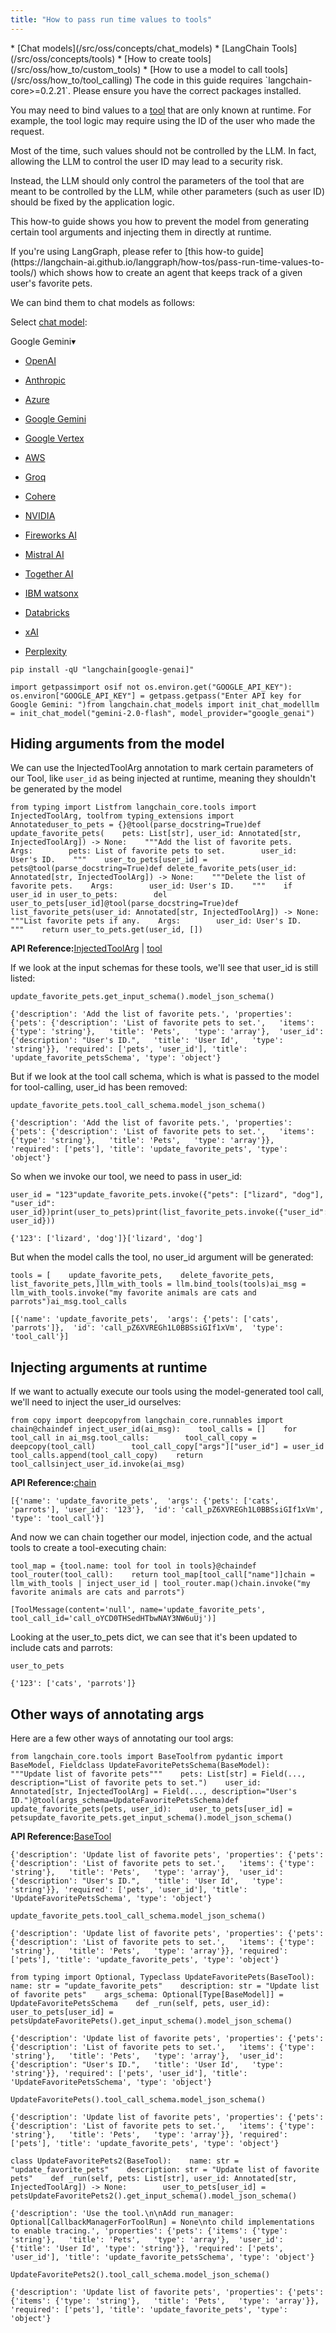 ```yaml
---
title: "How to pass run time values to tools"
---
```


<Info>
  * [Chat models](/src/oss/concepts/chat_models)
  * [LangChain Tools](/src/oss/concepts/tools)
  * [How to create tools](/src/oss/how_to/custom_tools)
  * [How to use a model to call tools](/src/oss/how_to/tool_calling)
</Info>

<Warning>
  The code in this guide requires `langchain-core>=0.2.21`. Please ensure you have the correct packages installed.
</Warning>

You may need to bind values to a [tool](/src/oss/concepts/tools) that are only known at runtime. For example, the tool logic may require using the ID of the user who made the request.

Most of the time, such values should not be controlled by the LLM. In fact, allowing the LLM to control the user ID may lead to a security risk.

Instead, the LLM should only control the parameters of the tool that are meant to be controlled by the LLM, while other parameters (such as user ID) should be fixed by the application logic.

This how-to guide shows you how to prevent the model from generating certain tool arguments and injecting them in directly at runtime.

<Info>
  If you're using LangGraph, please refer to [this how-to guide](https://langchain-ai.github.io/langgraph/how-tos/pass-run-time-values-to-tools/) which shows how to create an agent that keeps track of a given user's favorite pets.
</Info>

We can bind them to chat models as follows:

Select [chat model](/src/oss/integrations/chat):

Google Gemini▾

* [OpenAI](#)

* [Anthropic](#)

* [Azure](#)

* [Google Gemini](#)

* [Google Vertex](#)

* [AWS](#)

* [Groq](#)

* [Cohere](#)

* [NVIDIA](#)

* [Fireworks AI](#)

* [Mistral AI](#)

* [Together AI](#)

* [IBM watsonx](#)

* [Databricks](#)

* [xAI](#)

* [Perplexity](#)

```
pip install -qU "langchain[google-genai]"
```

```
import getpassimport osif not os.environ.get("GOOGLE_API_KEY"):  os.environ["GOOGLE_API_KEY"] = getpass.getpass("Enter API key for Google Gemini: ")from langchain.chat_models import init_chat_modelllm = init_chat_model("gemini-2.0-flash", model_provider="google_genai")
```

## Hiding arguments from the model

We can use the InjectedToolArg annotation to mark certain parameters of our Tool, like `user_id` as being injected at runtime, meaning they shouldn't be generated by the model

```
from typing import Listfrom langchain_core.tools import InjectedToolArg, toolfrom typing_extensions import Annotateduser_to_pets = {}@tool(parse_docstring=True)def update_favorite_pets(    pets: List[str], user_id: Annotated[str, InjectedToolArg]) -> None:    """Add the list of favorite pets.    Args:        pets: List of favorite pets to set.        user_id: User's ID.    """    user_to_pets[user_id] = pets@tool(parse_docstring=True)def delete_favorite_pets(user_id: Annotated[str, InjectedToolArg]) -> None:    """Delete the list of favorite pets.    Args:        user_id: User's ID.    """    if user_id in user_to_pets:        del user_to_pets[user_id]@tool(parse_docstring=True)def list_favorite_pets(user_id: Annotated[str, InjectedToolArg]) -> None:    """List favorite pets if any.    Args:        user_id: User's ID.    """    return user_to_pets.get(user_id, [])
```

**API Reference:**[InjectedToolArg](https://python.langchain.com/api_reference/core/tools/langchain_core.tools.base.InjectedToolArg.html) | [tool](https://python.langchain.com/api_reference/core/tools/langchain_core.tools.convert.tool.html)

If we look at the input schemas for these tools, we'll see that user\_id is still listed:

```
update_favorite_pets.get_input_schema().model_json_schema()
```

```
{'description': 'Add the list of favorite pets.', 'properties': {'pets': {'description': 'List of favorite pets to set.',   'items': {'type': 'string'},   'title': 'Pets',   'type': 'array'},  'user_id': {'description': "User's ID.",   'title': 'User Id',   'type': 'string'}}, 'required': ['pets', 'user_id'], 'title': 'update_favorite_petsSchema', 'type': 'object'}
```

But if we look at the tool call schema, which is what is passed to the model for tool-calling, user\_id has been removed:

```
update_favorite_pets.tool_call_schema.model_json_schema()
```

```
{'description': 'Add the list of favorite pets.', 'properties': {'pets': {'description': 'List of favorite pets to set.',   'items': {'type': 'string'},   'title': 'Pets',   'type': 'array'}}, 'required': ['pets'], 'title': 'update_favorite_pets', 'type': 'object'}
```

So when we invoke our tool, we need to pass in user\_id:

```
user_id = "123"update_favorite_pets.invoke({"pets": ["lizard", "dog"], "user_id": user_id})print(user_to_pets)print(list_favorite_pets.invoke({"user_id": user_id}))
```

```
{'123': ['lizard', 'dog']}['lizard', 'dog']
```

But when the model calls the tool, no user\_id argument will be generated:

```
tools = [    update_favorite_pets,    delete_favorite_pets,    list_favorite_pets,]llm_with_tools = llm.bind_tools(tools)ai_msg = llm_with_tools.invoke("my favorite animals are cats and parrots")ai_msg.tool_calls
```

```
[{'name': 'update_favorite_pets',  'args': {'pets': ['cats', 'parrots']},  'id': 'call_pZ6XVREGh1L0BBSsiGIf1xVm',  'type': 'tool_call'}]
```

## Injecting arguments at runtime

If we want to actually execute our tools using the model-generated tool call, we'll need to inject the user\_id ourselves:

```
from copy import deepcopyfrom langchain_core.runnables import chain@chaindef inject_user_id(ai_msg):    tool_calls = []    for tool_call in ai_msg.tool_calls:        tool_call_copy = deepcopy(tool_call)        tool_call_copy["args"]["user_id"] = user_id        tool_calls.append(tool_call_copy)    return tool_callsinject_user_id.invoke(ai_msg)
```

**API Reference:**[chain](https://python.langchain.com/api_reference/core/runnables/langchain_core.runnables.base.chain.html)

```
[{'name': 'update_favorite_pets',  'args': {'pets': ['cats', 'parrots'], 'user_id': '123'},  'id': 'call_pZ6XVREGh1L0BBSsiGIf1xVm',  'type': 'tool_call'}]
```

And now we can chain together our model, injection code, and the actual tools to create a tool-executing chain:

```
tool_map = {tool.name: tool for tool in tools}@chaindef tool_router(tool_call):    return tool_map[tool_call["name"]]chain = llm_with_tools | inject_user_id | tool_router.map()chain.invoke("my favorite animals are cats and parrots")
```

```
[ToolMessage(content='null', name='update_favorite_pets', tool_call_id='call_oYCD0THSedHTbwNAY3NW6uUj')]
```

Looking at the user\_to\_pets dict, we can see that it's been updated to include cats and parrots:

```
user_to_pets
```

```
{'123': ['cats', 'parrots']}
```

## Other ways of annotating args

Here are a few other ways of annotating our tool args:

```
from langchain_core.tools import BaseToolfrom pydantic import BaseModel, Fieldclass UpdateFavoritePetsSchema(BaseModel):    """Update list of favorite pets"""    pets: List[str] = Field(..., description="List of favorite pets to set.")    user_id: Annotated[str, InjectedToolArg] = Field(..., description="User's ID.")@tool(args_schema=UpdateFavoritePetsSchema)def update_favorite_pets(pets, user_id):    user_to_pets[user_id] = petsupdate_favorite_pets.get_input_schema().model_json_schema()
```

**API Reference:**[BaseTool](https://python.langchain.com/api_reference/core/tools/langchain_core.tools.base.BaseTool.html)

```
{'description': 'Update list of favorite pets', 'properties': {'pets': {'description': 'List of favorite pets to set.',   'items': {'type': 'string'},   'title': 'Pets',   'type': 'array'},  'user_id': {'description': "User's ID.",   'title': 'User Id',   'type': 'string'}}, 'required': ['pets', 'user_id'], 'title': 'UpdateFavoritePetsSchema', 'type': 'object'}
```

```
update_favorite_pets.tool_call_schema.model_json_schema()
```

```
{'description': 'Update list of favorite pets', 'properties': {'pets': {'description': 'List of favorite pets to set.',   'items': {'type': 'string'},   'title': 'Pets',   'type': 'array'}}, 'required': ['pets'], 'title': 'update_favorite_pets', 'type': 'object'}
```

```
from typing import Optional, Typeclass UpdateFavoritePets(BaseTool):    name: str = "update_favorite_pets"    description: str = "Update list of favorite pets"    args_schema: Optional[Type[BaseModel]] = UpdateFavoritePetsSchema    def _run(self, pets, user_id):        user_to_pets[user_id] = petsUpdateFavoritePets().get_input_schema().model_json_schema()
```

```
{'description': 'Update list of favorite pets', 'properties': {'pets': {'description': 'List of favorite pets to set.',   'items': {'type': 'string'},   'title': 'Pets',   'type': 'array'},  'user_id': {'description': "User's ID.",   'title': 'User Id',   'type': 'string'}}, 'required': ['pets', 'user_id'], 'title': 'UpdateFavoritePetsSchema', 'type': 'object'}
```

```
UpdateFavoritePets().tool_call_schema.model_json_schema()
```

```
{'description': 'Update list of favorite pets', 'properties': {'pets': {'description': 'List of favorite pets to set.',   'items': {'type': 'string'},   'title': 'Pets',   'type': 'array'}}, 'required': ['pets'], 'title': 'update_favorite_pets', 'type': 'object'}
```

```
class UpdateFavoritePets2(BaseTool):    name: str = "update_favorite_pets"    description: str = "Update list of favorite pets"    def _run(self, pets: List[str], user_id: Annotated[str, InjectedToolArg]) -> None:        user_to_pets[user_id] = petsUpdateFavoritePets2().get_input_schema().model_json_schema()
```

```
{'description': 'Use the tool.\n\nAdd run_manager: Optional[CallbackManagerForToolRun] = None\nto child implementations to enable tracing.', 'properties': {'pets': {'items': {'type': 'string'},   'title': 'Pets',   'type': 'array'},  'user_id': {'title': 'User Id', 'type': 'string'}}, 'required': ['pets', 'user_id'], 'title': 'update_favorite_petsSchema', 'type': 'object'}
```

```
UpdateFavoritePets2().tool_call_schema.model_json_schema()
```

```
{'description': 'Update list of favorite pets', 'properties': {'pets': {'items': {'type': 'string'},   'title': 'Pets',   'type': 'array'}}, 'required': ['pets'], 'title': 'update_favorite_pets', 'type': 'object'}
```
